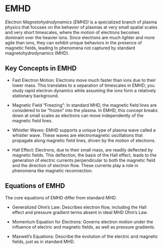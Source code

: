# EMHD {#sec-emhd}

_Electron Magnetohydrodynamics (EMHD)_ is a specialized branch of plasma physics that focuses on the behavior of plasmas at very small spatial scales and very short timescales, where the motion of electrons becomes dominant over the heavier ions.
Since electrons are much lighter and more agile than ions, they can exhibit unique behaviors in the presence of magnetic fields, leading to phenomena not captured by standard magnetohydrodynamics (MHD).

## Key Concepts in EMHD

* Fast Electron Motion: Electrons move much faster than ions due to their lower mass. This translates to a separation of timescales in EMHD; you study rapid electron dynamics while assuming the ions form a relatively stationary background.

* Magnetic Field "Freezing": In standard MHD, the magnetic field lines are considered to be "frozen" into the plasma.  In EMHD, this concept breaks down at small scales as electrons can move independently of the magnetic field lines.

* Whistler Waves: EMHD supports a unique type of plasma wave called a whistler wave. These waves are electromagnetic oscillations that propagate along magnetic field lines, driven by the motion of electrons.

* Hall Effect: Electrons, due to their small mass, are readily deflected by magnetic fields. This deflection, the basis of the Hall effect, leads to the generation of electric currents perpendicular to both the magnetic field and the direction of electron flow. These currents play a role in phenomena like magnetic reconnection.

## Equations of EMHD

The core equations of EMHD differ from standard MHD.

* Generalized Ohm's Law: Describes electron flow, including the Hall effect and pressure gradient terms absent in ideal MHD Ohm's Law.

* Momentum Equation for Electrons: Governs electron motion under the influence of electric and magnetic fields, as well as pressure gradients.

* Maxwell's Equations: Describe the evolution of the electric and magnetic fields, just as in standard MHD.
